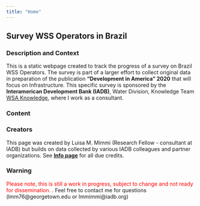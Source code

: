 ```yaml
---
title: "Home"
---
```


## Survey WSS Operators in Brazil



### Description and Context
This is a static webpage created to track the progress of a survey on Brazil WSS Operators. The survey is part of a larger effort to collect original data in preparation of the publication **"Development in America" 2020** that will focus on Infrastructure. This specific survey is sponsored by the **Interamerican Development Bank (IADB)**, Water Division, Knowledge Team  [WSA Knowledge](https://idbg.sharepoint.com/sites/WSAknowledge), where I work as a consultant. 


### Content


### Creators
This page was created by Luisa M. Mimmi (Research Fellow - consultant at IADB) but builds on data collected by various IADB colleagues and partner organizations. See [**Info page**](http://brazilwatersurvey.lulliter.com/info.html) for all due credits. 

### Warning
<span style="color:red">Please note, this is still a work in progress, subject to change and not ready for dissemination. </span>. Feel free to contact me for questions (lmm76@georgetown.edu or lmmimmi@iadb.org)  

